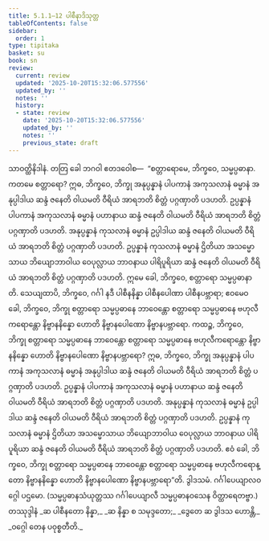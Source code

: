 ```yaml
---
title: 5.1.1–12 ပါစီနာဒိသုတ္တ
tableOfContents: false
sidebar:
  order: 1
type: tipitaka
basket: su
book: sn
review:
  current: review
  updated: '2025-10-20T15:32:06.577556'
  updated_by: ''
  notes: ''
  history:
  - state: review
    date: '2025-10-20T15:32:06.577556'
    updated_by: ''
    notes: ''
    previous_state: draft
---
```



<DynamicBreadcrumb />


<ReviewStatus review={frontmatter.review} showDetails={true} />

<HypothesisAnnotation frontmatter={frontmatter} />

<Division number="651–662" book="sn" e="ch" v="18" p="378">

<Paragraph number="1284" book="sn">
သာဝတ္ထိနိဒါနံ. တတြ ခေါ ဘဂဝါ ဧတဒဝေါစ—  “စတ္တာရောမေ, ဘိက္ခဝေ, သမ္မပ္ပဓာနာ. ကတမေ စတ္တာရော? ဣဓ, ဘိက္ခဝေ, ဘိက္ခု အနုပ္ပန္နာနံ ပါပကာနံ အကုသလာနံ ဓမ္မာနံ အနုပ္ပါဒါယ ဆန္ဒံ ဇနေတိ ဝါယမတိ ဝီရိယံ အာရဘတိ စိတ္တံ ပဂ္ဂဏှာတိ ပဒဟတိ. ဥပ္ပန္နာနံ ပါပကာနံ အကုသလာနံ ဓမ္မာနံ ပဟာနာယ ဆန္ဒံ ဇနေတိ ဝါယမတိ ဝီရိယံ အာရဘတိ စိတ္တံ ပဂ္ဂဏှာတိ ပဒဟတိ. အနုပ္ပန္နာနံ ကုသလာနံ ဓမ္မာနံ ဥပ္ပါဒါယ ဆန္ဒံ ဇနေတိ ဝါယမတိ ဝီရိယံ အာရဘတိ စိတ္တံ ပဂ္ဂဏှာတိ ပဒဟတိ. ဥပ္ပန္နာနံ ကုသလာနံ ဓမ္မာနံ ဌိတိယာ အသမ္မောသာယ ဘိယျောဘာဝါယ ဝေပုလ္လာယ ဘာဝနာယ ပါရိပူရိယာ ဆန္ဒံ ဇနေတိ ဝါယမတိ ဝီရိယံ အာရဘတိ စိတ္တံ ပဂ္ဂဏှာတိ ပဒဟတိ. ဣမေ ခေါ, ဘိက္ခဝေ, စတ္တာရော သမ္မပ္ပဓာနာတိ.
</Paragraph>

<Paragraph number="1285" book="sn">
သေယျထာပိ, ဘိက္ခဝေ, ဂင်္ဂါ နဒီ ပါစီနနိန္နာ ပါစီနပေါဏာ ပါစီနပဗ္ဘာရာ; ဧဝမေဝ ခေါ, ဘိက္ခဝေ, ဘိက္ခု စတ္တာရော သမ္မပ္ပဓာနေ ဘာဝေန္တော စတ္တာရော သမ္မပ္ပဓာနေ ဗဟုလီကရောန္တော နိဗ္ဗာနနိန္နော ဟောတိ နိဗ္ဗာနပေါဏော နိဗ္ဗာနပဗ္ဘာရော. ကထဉ္စ, ဘိက္ခဝေ, ဘိက္ခု စတ္တာရော သမ္မပ္ပဓာနေ ဘာဝေန္တော စတ္တာရော သမ္မပ္ပဓာနေ ဗဟုလီကရောန္တော နိဗ္ဗာနနိန္နော ဟောတိ နိဗ္ဗာနပေါဏော နိဗ္ဗာနပဗ္ဘာရော? ဣဓ, ဘိက္ခဝေ, ဘိက္ခု အနုပ္ပန္နာနံ ပါပကာနံ အကုသလာနံ ဓမ္မာနံ အနုပ္ပါဒါယ ဆန္ဒံ ဇနေတိ ဝါယမတိ ဝီရိယံ အာရဘတိ စိတ္တံ ပဂ္ဂဏှာတိ ပဒဟတိ. ဥပ္ပန္နာနံ ပါပကာနံ အကုသလာနံ ဓမ္မာနံ ပဟာနာယ ဆန္ဒံ ဇနေတိ ဝါယမတိ ဝီရိယံ အာရဘတိ စိတ္တံ ပဂ္ဂဏှာတိ ပဒဟတိ. အနုပ္ပန္နာနံ ကုသလာနံ ဓမ္မာနံ ဥပ္ပါဒါယ ဆန္ဒံ ဇနေတိ ဝါယမတိ ဝီရိယံ အာရဘတိ စိတ္တံ ပဂ္ဂဏှာတိ ပဒဟတိ. ဥပ္ပန္နာနံ ကုသလာနံ ဓမ္မာနံ ဌိတိယာ အသမ္မောသာယ ဘိယျောဘာဝါယ ဝေပုလ္လာယ ဘာဝနာယ ပါရိပူရိယာ ဆန္ဒံ ဇနေတိ ဝါယမတိ ဝီရိယံ အာရဘတိ စိတ္တံ ပဂ္ဂဏှာတိ ပဒဟတိ. ဧဝံ ခေါ, ဘိက္ခဝေ, ဘိက္ခု စတ္တာရော သမ္မပ္ပဓာနေ ဘာဝေန္တော စတ္တာရော သမ္မပ္ပဓာနေ ဗဟုလီကရောန္တော နိဗ္ဗာနနိန္နော ဟောတိ နိဗ္ဗာနပေါဏော နိဗ္ဗာနပဗ္ဘာရော”တိ.

</Paragraph>
</Division>

<Paragraph number="1286" type="center" book="sn">
ဒွါဒသမံ.



</Paragraph>

<Paragraph number="1287" type="center" book="sn">
ဂင်္ဂါပေယျာလဝဂ္ဂေါ ပဌမော.


</Paragraph>

<Paragraph number="1288" type="center" book="sn">
(သမ္မပ္ပဓာနသံယုတ္တဿ ဂင်္ဂါပေယျာလီ သမ္မပ္ပဓာနဝသေန ဝိတ္ထာရေတဗ္ဗာ.)

</Paragraph>

<Paragraph number="1289" type="center" book="sn">
တဿုဒ္ဒါနံ


</Paragraph>

<Paragraph number="1290" type="verses" book="sn">
_ဆ ပါစီနတော နိန္နာ,_  
_ဆ နိန္နာ စ သမုဒ္ဒတော;_  
_ဒွေတေ ဆ ဒွါဒသ ဟောန္တိ,_  
_ဝဂ္ဂေါ တေန ပဝုစ္စတီတိ._
</Paragraph>
